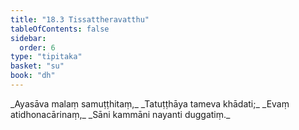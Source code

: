 ```yaml
---
title: "18.3 Tissattheravatthu"
tableOfContents: false
sidebar:
  order: 6
type: "tipitaka"
basket: "su"
book: "dh"
---
```



<DynamicBreadcrumb />

<Division number="240" book="dh">

<Paragraph number="260" type="verses" book="dh">
_Ayasāva malaṃ samuṭṭhitaṃ,_  
_Tatuṭṭhāya tameva khādati;_  
_Evaṃ atidhonacārinaṃ,_  
_Sāni kammāni nayanti duggatiṃ._
</Paragraph>
</Division>